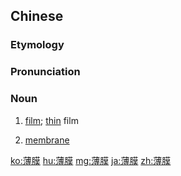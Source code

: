==Chinese==
{{zh-forms}}

===Etymology===
{{zh-compound|薄|膜|thin|membrane}}

===Pronunciation===
{{zh-pron
|m=bómó
|c=bok6 mok6-2
|mn=po̍h-mo̍͘h
|cat=n
}}

===Noun===
{{zh-noun}}

# [[film]]; [[thin]] film
# {{lb|zh|botany|zoology}} [[membrane]]

{{zh-cat|Advanced}}

[[ko:薄膜]]
[[hu:薄膜]]
[[mg:薄膜]]
[[ja:薄膜]]
[[zh:薄膜]]